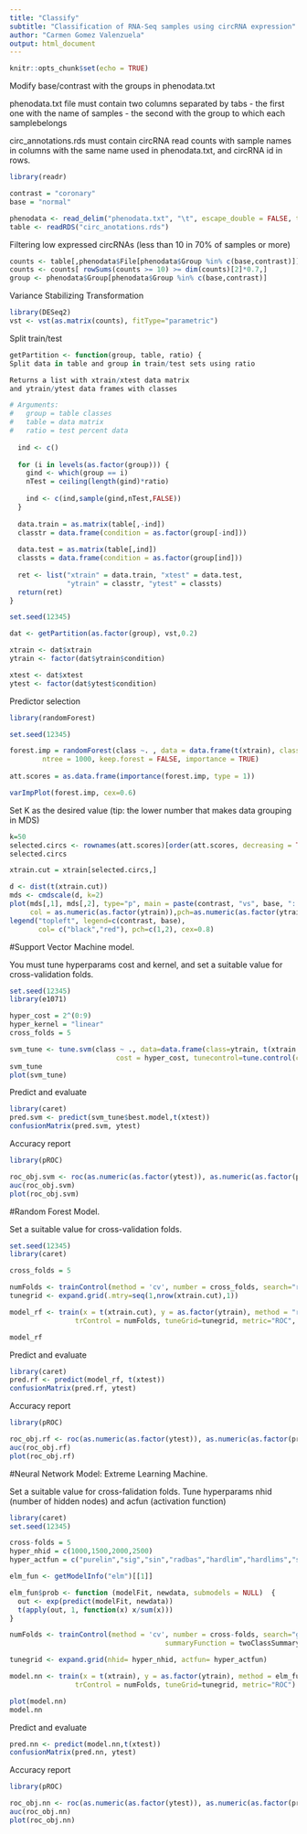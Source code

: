 ---
title: "Classify"
subtitle: "Classification of RNA-Seq samples using circRNA expression"
author: "Carmen Gomez Valenzuela"
output: html_document
---

```{r setup, include=FALSE}
knitr::opts_chunk$set(echo = TRUE)
```


Modify base/contrast with the groups in phenodata.txt

phenodata.txt file must contain two columns separated by tabs
 - the first one with the name of samples
 - the second with the group to which each samplebelongs
 
 circ_annotations.rds must contain circRNA read counts with sample names in columns with the same name used in phenodata.txt, and circRNA id in rows.

```{r, message=FALSE}
library(readr)

contrast = "coronary"
base = "normal"

phenodata <- read_delim("phenodata.txt", "\t", escape_double = FALSE, trim_ws = TRUE)
table <- readRDS("circ_anotations.rds")

```

Filtering low expressed circRNAs (less than 10 in 70% of samples or more)

```{r}

counts <- table[,phenodata$File[phenodata$Group %in% c(base,contrast)]]
counts <- counts[ rowSums(counts >= 10) >= dim(counts)[2]*0.7,]
group <- phenodata$Group[phenodata$Group %in% c(base,contrast)]

```

Variance Stabilizing Transformation

```{r}
library(DESeq2)
vst <- vst(as.matrix(counts), fitType="parametric")
```

Split train/test

```{r}

getPartition <- function(group, table, ratio) {
Split data in table and group in train/test sets using ratio

Returns a list with xtrain/xtest data matrix
and ytrain/ytest data frames with classes

# Arguments:
#   group = table classes
#   table = data matrix
#   ratio = test percent data
  
  ind <- c()
  
  for (i in levels(as.factor(group))) {
    gind <- which(group == i)
    nTest = ceiling(length(gind)*ratio)
    
    ind <- c(ind,sample(gind,nTest,FALSE))
  }
  
  data.train = as.matrix(table[,-ind])
  classtr = data.frame(condition = as.factor(group[-ind]))
  
  data.test = as.matrix(table[,ind])
  classts = data.frame(condition = as.factor(group[ind]))
  
  ret <- list("xtrain" = data.train, "xtest" = data.test, 
              "ytrain" = classtr, "ytest" = classts)
  return(ret)
}

set.seed(12345)

dat <- getPartition(as.factor(group), vst,0.2)

xtrain <- dat$xtrain
ytrain <- factor(dat$ytrain$condition)

xtest <- dat$xtest
ytest <- factor(dat$ytest$condition)

```

Predictor selection

```{r}
library(randomForest)

set.seed(12345)

forest.imp = randomForest(class ~. , data = data.frame(t(xtrain), class = ytrain), 
		ntree = 1000, keep.forest = FALSE, importance = TRUE)
		
att.scores = as.data.frame(importance(forest.imp, type = 1))

varImpPlot(forest.imp, cex=0.6)
```

Set K as the desired value (tip: the lower number that makes data grouping in MDS)

```{r}

k=50
selected.circs <- rownames(att.scores)[order(att.scores, decreasing = TRUE)][1:k]
selected.circs

xtrain.cut = xtrain[selected.circs,]

d <- dist(t(xtrain.cut))
mds <- cmdscale(d, k=2) 
plot(mds[,1], mds[,2], type="p", main = paste(contrast, "vs", base, ": Eucledian MDS.",k,"circRNAs"), 
     col = as.numeric(as.factor(ytrain)),pch=as.numeric(as.factor(ytrain)))
legend("topleft", legend=c(contrast, base),
       col= c("black","red"), pch=c(1,2), cex=0.8)
```

#Support Vector Machine model. 

You must tune hyperparams cost and kernel, and set a suitable value for cross-validation folds.

```{r}
set.seed(12345)
library(e1071)

hyper_cost = 2^(0:9)
hyper_kernel = "linear"
cross_folds = 5

svm_tune <- tune.svm(class ~ ., data=data.frame(class=ytrain, t(xtrain.cut)),  
                          cost = hyper_cost, tunecontrol=tune.control(cross=cross_folds))
svm_tune
plot(svm_tune)
```

Predict and evaluate

```{r}
library(caret)
pred.svm <- predict(svm_tune$best.model,t(xtest))
confusionMatrix(pred.svm, ytest)
```

Accuracy report

```{r}
library(pROC)

roc_obj.svm <- roc(as.numeric(as.factor(ytest)), as.numeric(as.factor(pred.svm)))
auc(roc_obj.svm)
plot(roc_obj.svm)
```

#Random Forest Model. 

Set a suitable value for cross-validation folds. 

```{r, fig.height=4}
set.seed(12345)
library(caret)

cross_folds = 5

numFolds <- trainControl(method = 'cv', number = cross_folds, search="random")
tunegrid <- expand.grid(.mtry=seq(1,nrow(xtrain.cut),1))

model_rf <- train(x = t(xtrain.cut), y = as.factor(ytrain), method = "rf",
                trControl = numFolds, tuneGrid=tunegrid, metric="ROC", importance = T, ntree=1000)

model_rf
```

Predict and evaluate

```{r}
library(caret)
pred.rf <- predict(model_rf, t(xtest))
confusionMatrix(pred.rf, ytest)
```

Accuracy report

```{r}
library(pROC)

roc_obj.rf <- roc(as.numeric(as.factor(ytest)), as.numeric(as.factor(pred.rf)))
auc(roc_obj.rf)
plot(roc_obj.rf)
```

#Neural Network Model: Extreme Learning Machine. 

Set a suitable value for cross-falidation folds. 
Tune hyperparams nhid (number of hidden nodes) and acfun (activation function)

```{r}
library(caret)
set.seed(12345)

cross-folds = 5
hyper_nhid = c(1000,1500,2000,2500)
hyper_actfun = c("purelin","sig","sin","radbas","hardlim","hardlims","satlins","tansig","tribas","poslin","purelin")

elm_fun <- getModelInfo("elm")[[1]]

elm_fun$prob <- function (modelFit, newdata, submodels = NULL)  {
  out <- exp(predict(modelFit, newdata))
  t(apply(out, 1, function(x) x/sum(x)))
}

numFolds <- trainControl(method = 'cv', number = cross-folds, search="grid", classProbs = TRUE,
                                      summaryFunction = twoClassSummary)

tunegrid <- expand.grid(nhid= hyper_nhid, actfun= hyper_actfun)

model.nn <- train(x = t(xtrain), y = as.factor(ytrain), method = elm_fun,
                trControl = numFolds, tuneGrid=tunegrid, metric="ROC")

plot(model.nn)
model.nn

```

Predict and evaluate

```{r}
pred.nn <- predict(model.nn,t(xtest))
confusionMatrix(pred.nn, ytest)
```

Accuracy report

```{r}
library(pROC)

roc_obj.nn <- roc(as.numeric(as.factor(ytest)), as.numeric(as.factor(pred.nn)))
auc(roc_obj.nn)
plot(roc_obj.nn)
```
